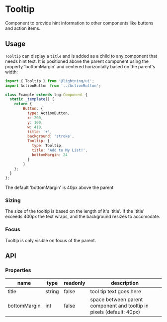 
# Tooltip

Component to provide hint information to other components like buttons and action items.

## Usage

`Tooltip` can display a `title` and is added as a child to any component that needs hint text.  It is positioned above the parent component using the property 'bottomMargin' and centered horizontally based on the parent's width:

```js
import { Tooltip } from '@lightning/ui';
import ActionButton from '../ActionButton';

class Example extends lng.Component {
  static _template() {
    return {
        Button: {
          type: ActionButton,
          x: 200,
          y: 100,
          w: 410,
          title: '+',
          background: 'stroke',
          Tooltip: {
            type: Tooltip,
            title: 'Add to My List!',
            bottomMargin: 24
          }
        }
    };
  }
};
```

<Canvas>
  <Story id="elements-tooltip--basic" />
</Canvas>

The default 'bottomMargin' is 40px above the parent

### Sizing

The size of the tooltip is based on the length of it's 'title'.  If the 'title' exceeds 400px the text wraps, and the background resizes to accomodate.

### Focus

Tooltip is only visible on focus of the parent.

## API

### Properties

name|type|readonly|description
--|--|--|--
title|string|false|tool tip text goes here
bottomMargin|int|false|space between parent component and tooltip in pixels (default: 40px)


